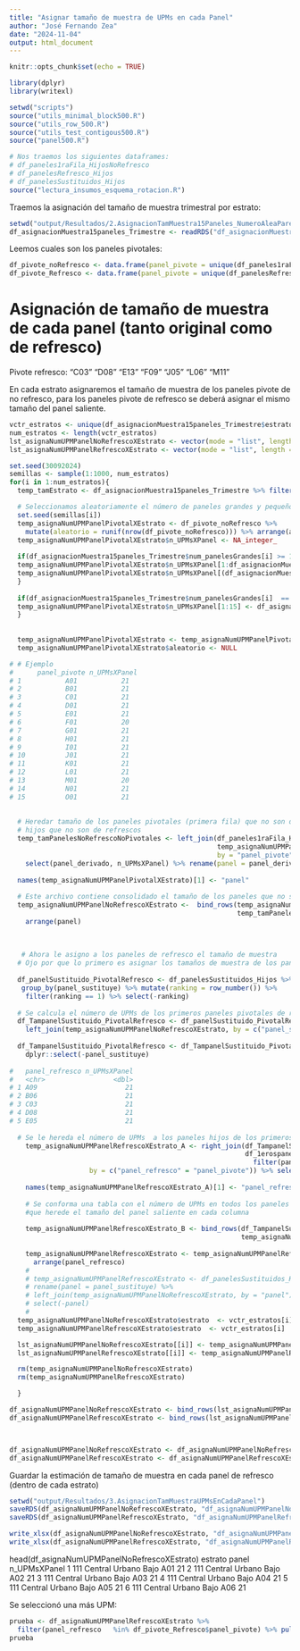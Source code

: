 ```yaml
---
title: "Asignar tamaño de muestra de UPMs en cada Panel"
author: "José Fernando Zea"
date: "2024-11-04"
output: html_document
---
```


```r
knitr::opts_chunk$set(echo = TRUE)
```


```r
library(dplyr)
library(writexl)
```


```r
setwd("scripts")
source("utils_minimal_block500.R")
source("utils_row_500.R")
source("utils_test_contigous500.R")
source("panel500.R")

# Nos traemos los siguientes dataframes:
# df_paneles1raFila_HijosNoRefresco
# df_panelesRefresco_Hijos
# df_panelesSustituidos_Hijos
source("lectura_insumos_esquema_rotacion.R")
```

Traemos la asignación del tamaño de muestra  trimestral por estrato: 


```r
setwd("output/Resultados/2.AsignacionTamMuestra15Paneles_NumeroAleaPareto")
df_asignacionMuestra15paneles_Trimestre <- readRDS("df_asignacionMuestra15paneles_Trimestre.Rds") # 
```

Leemos cuales son los paneles pivotales:

```r
df_pivote_noRefresco <- data.frame(panel_pivote = unique(df_paneles1raFila_HijosNoRefresco$panel_pivote))
df_pivote_Refresco <- data.frame(panel_pivote = unique(df_panelesRefresco_Hijos$panel_pivote))
```




# Asignación de tamaño de muestra de cada panel (tanto original como de refresco)


Pivote refresco:  "C03" "D08" "E13" "F09" "J05" "L06" "M11"

En cada estrato asignaremos el tamaño de muestra de los paneles pivote de no refresco, para los paneles pivote de refresco se deberá asignar el mismo tamaño del panel saliente.



```r
vctr_estratos <- unique(df_asignacionMuestra15paneles_Trimestre$estrato) %>% sort()
num_estratos <- length(vctr_estratos)
lst_asignaNumUPMPanelNoRefrescoXEstrato <- vector(mode = "list", length = num_estratos)
lst_asignaNumUPMPanelRefrescoXEstrato <- vector(mode = "list", length = num_estratos)

set.seed(30092024)
semillas <- sample(1:1000, num_estratos)
for(i in 1:num_estratos){
  temp_tamEstrato <- df_asignacionMuestra15paneles_Trimestre %>% filter(estrato == vctr_estratos[i])

  # Seleccionamos aleatoriamente el número de paneles grandes y pequeños en los paneles pivotales
  set.seed(semillas[i])
  temp_asignaNumUPMPanelPivotalXEstrato <- df_pivote_noRefresco %>% 
    mutate(aleatorio = runif(nrow(df_pivote_noRefresco))) %>% arrange(aleatorio)
  temp_asignaNumUPMPanelPivotalXEstrato$n_UPMsXPanel <- NA_integer_
  
  if(df_asignacionMuestra15paneles_Trimestre$num_panelesGrandes[i] >= 1){
  temp_asignaNumUPMPanelPivotalXEstrato$n_UPMsXPanel[1:df_asignacionMuestra15paneles_Trimestre$num_panelesGrandes[i]] <- df_asignacionMuestra15paneles_Trimestre$NumPSU_panelesGrandes[i]
  temp_asignaNumUPMPanelPivotalXEstrato$n_UPMsXPanel[(df_asignacionMuestra15paneles_Trimestre$num_panelesGrandes[i]+1):15] <- df_asignacionMuestra15paneles_Trimestre$NumPSU_panelesPequenos[i]
  }
  
  if(df_asignacionMuestra15paneles_Trimestre$num_panelesGrandes[i]  == 0){
  temp_asignaNumUPMPanelPivotalXEstrato$n_UPMsXPanel[1:15] <- df_asignacionMuestra15paneles_Trimestre$NumPSU_panelesPequenos[i]
  }
  
  
  temp_asignaNumUPMPanelPivotalXEstrato <- temp_asignaNumUPMPanelPivotalXEstrato %>% arrange(panel_pivote)
  temp_asignaNumUPMPanelPivotalXEstrato$aleatorio <- NULL

# # Ejemplo    
#      panel_pivote n_UPMsXPanel
# 1           A01           21
# 2           B01           21
# 3           C01           21
# 4           D01           21
# 5           E01           21
# 6           F01           20
# 7           G01           21
# 8           H01           21
# 9           I01           21
# 10          J01           21
# 11          K01           21
# 12          L01           21
# 13          M01           20
# 14          N01           21
# 15          O01           21
  
  
  # Heredar tamaño de los paneles pivotales (primera fila) que no son de refresco a los paneles
  # hijos que no son de refrescos
  temp_tamPanelesNoRefrescoNoPivotales <- left_join(df_paneles1raFila_HijosNoRefresco, 
                                                    temp_asignaNumUPMPanelPivotalXEstrato,
                                                    by = "panel_pivote") %>% 
    select(panel_derivado, n_UPMsXPanel) %>% rename(panel = panel_derivado)
  
  names(temp_asignaNumUPMPanelPivotalXEstrato)[1] <- "panel"
  
  # Este archivo contiene consolidado el tamaño de los paneles que no son de refresco
  temp_asignaNumUPMPanelNoRefrescoXEstrato <-  bind_rows(temp_asignaNumUPMPanelPivotalXEstrato, 
                                                         temp_tamPanelesNoRefrescoNoPivotales) %>% 
    arrange(panel)
  
  
 
   # Ahora le asigno a los paneles de refresco el tamaño de muestra
  # Ojo por que lo primero es asignar los tamaños de muestra de los paneles de refresco pivotales
  
  df_panelSustituido_PivotalRefresco <- df_panelesSustituidos_Hijos %>% 
   group_by(panel_sustituye) %>% mutate(ranking = row_number()) %>%
    filter(ranking == 1) %>% select(-ranking)
  
  # Se calcula el número de UPMs de los primeros paneles pivotales de refresco de cada columna
  df_TampanelSustituido_PivotalRefresco <- df_panelSustituido_PivotalRefresco %>% 
    left_join(temp_asignaNumUPMPanelNoRefrescoXEstrato, by = c("panel_sustituye" = "panel")) %>% ungroup()
  
  df_TampanelSustituido_PivotalRefresco <- df_TampanelSustituido_PivotalRefresco %>% 
    dplyr::select(-panel_sustituye)
  
#   panel_refresco n_UPMsXPanel
#   <chr>                 <dbl>
# 1 A09                      21
# 2 B06                      21
# 3 C03                      21
# 4 D08                      21
# 5 E05                      21
  
  # Se le hereda el número de UPMs  a los paneles hijos de los primeros paneles pivotales que son de refresco
    temp_asignaNumUPMPanelRefrescoXEstrato_A <- right_join(df_TampanelSustituido_PivotalRefresco, 
                                                           df_1erospanelesRefresco_Hijos %>% 
                                                             filter(panel_derivado != ""),
                    by = c("panel_refresco" = "panel_pivote")) %>% select(panel_derivado, n_UPMsXPanel)
    
    names(temp_asignaNumUPMPanelRefrescoXEstrato_A)[1] <- "panel_refresco"
    
    # Se conforma una tabla con el número de UPMs en todos los paneles de refresco, se garantiza
    #que herede el tamaño del panel saliente en cada columna
    
    temp_asignaNumUPMPanelRefrescoXEstrato_B <- bind_rows(df_TampanelSustituido_PivotalRefresco, 
                                                          temp_asignaNumUPMPanelRefrescoXEstrato_A)
  
    temp_asignaNumUPMPanelRefrescoXEstrato <- temp_asignaNumUPMPanelRefrescoXEstrato_B %>% 
      arrange(panel_refresco)
    # 
    # temp_asignaNumUPMPanelRefrescoXEstrato <- df_panelesSustituidos_Hijos %>%
    # rename(panel = panel_sustituye) %>% 
    # left_join(temp_asignaNumUPMPanelNoRefrescoXEstrato, by = "panel") %>% 
    # select(-panel)
    # 
  temp_asignaNumUPMPanelNoRefrescoXEstrato$estrato  <- vctr_estratos[i]   
  temp_asignaNumUPMPanelRefrescoXEstrato$estrato  <- vctr_estratos[i]

  lst_asignaNumUPMPanelNoRefrescoXEstrato[[i]] <- temp_asignaNumUPMPanelNoRefrescoXEstrato
  lst_asignaNumUPMPanelRefrescoXEstrato[[i]] <- temp_asignaNumUPMPanelRefrescoXEstrato

  rm(temp_asignaNumUPMPanelNoRefrescoXEstrato)
  rm(temp_asignaNumUPMPanelRefrescoXEstrato)

  }

df_asignaNumUPMPanelNoRefrescoXEstrato <- bind_rows(lst_asignaNumUPMPanelNoRefrescoXEstrato)
df_asignaNumUPMPanelRefrescoXEstrato <- bind_rows(lst_asignaNumUPMPanelRefrescoXEstrato)



df_asignaNumUPMPanelNoRefrescoXEstrato <- df_asignaNumUPMPanelNoRefrescoXEstrato[c("estrato", "panel", "n_UPMsXPanel")]
df_asignaNumUPMPanelRefrescoXEstrato <- df_asignaNumUPMPanelRefrescoXEstrato[c("estrato", "panel_refresco", "n_UPMsXPanel")]
```



Guardar la estimación de tamaño de muestra en cada panel de refresco (dentro de cada estrato)


```r
setwd("output/Resultados/3.AsignacionTamMuestraUPMsEnCadaPanel")
saveRDS(df_asignaNumUPMPanelNoRefrescoXEstrato, "df_asignaNumUPMPanelNoRefrescoXEstrato.Rds")
saveRDS(df_asignaNumUPMPanelRefrescoXEstrato, "df_asignaNumUPMPanelRefrescoXEstrato.Rds")

write_xlsx(df_asignaNumUPMPanelNoRefrescoXEstrato, "df_asignaNumUPMPanelNoRefrescoXEstrato.xlsx")
write_xlsx(df_asignaNumUPMPanelRefrescoXEstrato, "df_asignaNumUPMPanelRefrescoXEstrato.xlsx")


```


head(df_asignaNumUPMPanelNoRefrescoXEstrato)
                  estrato panel n_UPMsXPanel
1 111 Central Urbano Bajo   A01           21
2 111 Central Urbano Bajo   A02           21
3 111 Central Urbano Bajo   A03           21
4 111 Central Urbano Bajo   A04           21
5 111 Central Urbano Bajo   A05           21
6 111 Central Urbano Bajo   A06           21

Se seleccionó una más UPM:
```r
prueba <- df_asignaNumUPMPanelRefrescoXEstrato %>% 
  filter(panel_refresco   %in% df_pivote_Refresco$panel_pivote) %>% pull(n_UPMsXPanel) %>% sum()
prueba
```

```r

```

